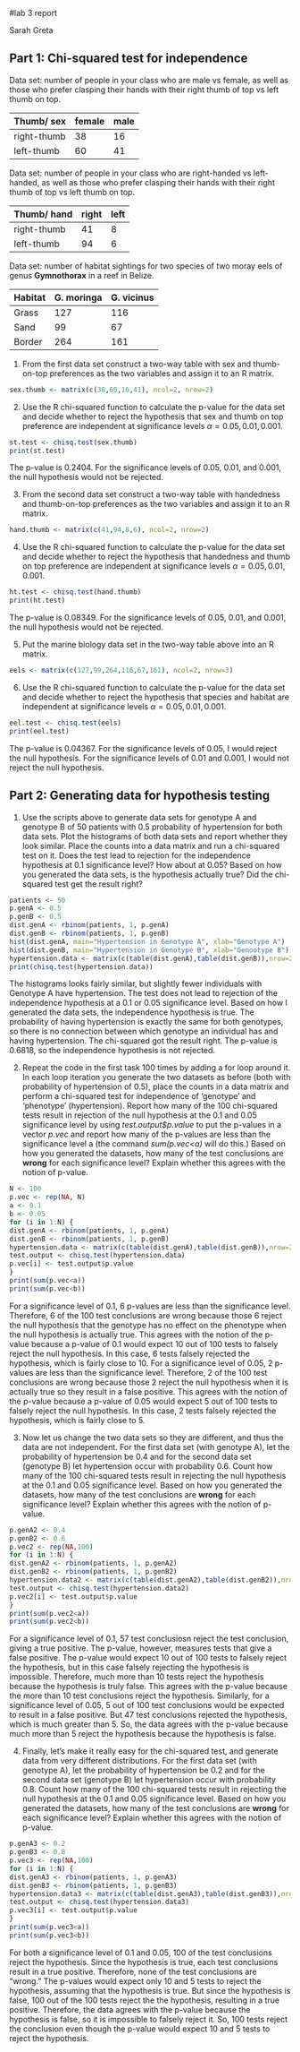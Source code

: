 #lab 3 report

Sarah Greta


## Part 1: Chi-squared test for independence

Data set: number of people in your class who are male vs female, as well as those who prefer clasping their hands with their right thumb of top vs left thumb on top.

Thumb/ sex  |female| male
------------|------|-----
right-thumb |  38  |  16
left-thumb  |  60  |  41


Data set: number of people in your class who are right-handed vs left-handed, as well as those who prefer clasping their hands with their right thumb of top vs left thumb on top.

Thumb/ hand |right | left
------------|------|-----
right-thumb |  41  |  8
left-thumb  |  94  |  6   

Data set: number of habitat sightings for two species of two moray eels of genus **Gymnothorax** in a reef in Belize.

Habitat | G. moringa | G. vicinus
--------|------------|-----------
Grass   | 127        | 116 
Sand    | 99         | 67  
Border  | 264        | 161     


1. From the first data set construct a two-way table with sex and thumb-on-top preferences as the two variables and assign it to an R matrix. 

```{r}
sex.thumb <- matrix(c(38,60,16,41), ncol=2, nrow=2)

```

2. Use the R chi-squared function to calculate the p-value for the data set and decide whether to reject the hypothesis that sex and thumb on top preference are independent at significance levels $\alpha = 0.05, 0.01, 0.001$.

```{r}
st.test <- chisq.test(sex.thumb)
print(st.test)
```

The p-value is 0.2404. For the significance levels of 0.05, 0.01, and 0.001, the null hypothesis would not be rejected.

3. From the second data set construct a two-way table with handedness and thumb-on-top preferences as the two variables and assign it to an R matrix. 

```{r}
hand.thumb <- matrix(c(41,94,8,6), ncol=2, nrow=2)
```

4. Use the R chi-squared function to calculate the p-value for the data set and decide whether to reject the hypothesis that handedness and thumb on top preference are independent at significance levels $\alpha = 0.05, 0.01, 0.001$.

```{r}
ht.test <- chisq.test(hand.thumb)
print(ht.test)
```

The p-value is 0.08349. For the significance levels of 0.05, 0.01, and 0.001, the null hypothesis would not be rejected. 


5. Put the marine biology data set in the two-way table above into an R matrix.

```{r}
eels <- matrix(c(127,99,264,116,67,161), ncol=2, nrow=3)
```

6. Use the R chi-squared function to calculate the p-value for the data set and decide whether to reject the hypothesis that  species and habitat are independent at significance levels $\alpha = 0.05, 0.01, 0.001$.

```{r}
eel.test <- chisq.test(eels)
print(eel.test)
```

The p-value is 0.04367. For the significance levels of 0.05, I would reject the null hypothesis. For the significance levels of 0.01 and 0.001, I would not reject the null hypothesis.

 
## Part 2: Generating data for hypothesis testing

1. Use the scripts above to generate data sets for genotype A and genotype B of 50 patients with 0.5 probability of hypertension for both data sets. Plot the histograms of both data sets and report whether they look similar. Place the counts into a data matrix and run a chi-squared test on it. Does the test lead to rejection for the independence hypothesis at 0.1 significance level? How about at 0.05? Based on how you generated the data sets, is the hypothesis actually true? Did the chi-squared test get the result right?
  
```{r}
patients <- 50
p.genA <- 0.5
p.genB <- 0.5
dist.genA <- rbinom(patients, 1, p.genA)
dist.genB <- rbinom(patients, 1, p.genB)
hist(dist.genA, main="Hypertension in Genotype A", xlab="Genotype A")
hist(dist.genB, main="Hypertension in Genotype B", xlab="Genootype B")
hypertension.data <- matrix(c(table(dist.genA),table(dist.genB)),nrow=2,ncol=2)
print(chisq.test(hypertension.data))

```

The histograms looks fairly similar, but slightly fewer individuals with Genotype A have hypertension. The test does not lead to rejection of the independence hypothesis at a 0.1 or 0.05 significance level. Based on how I generated the data sets, the independence hypothesis is true. The probability of having hypertension is exactly the same for both genotypes, so there is no connection between which genotype an individual has and having hypertension. The chi-squared got the result right. The p-value is 0.6818, so the independence hypothesis is not rejected.

2. Repeat the code in the first task 100 times by adding a for loop around it. In each loop iteration you generate the two datasets as before (both with probability of hypertension of 0.5), place the counts in a data matrix and perform a chi-squared test for independence of 'genotype' and 'phenotype' (hypertension). Report how many of the 100 chi-squared tests result in rejection of the null hypothesis at the 0.1 and 0.05 significance level by using *test.output$p.value* to put the p-values in a vector *p.vec* and report how many of the p-values are less than the significance level a (the command *sum(p.vec<a)* will do this.) Based on how you generated the datasets, how many of the test conclusions are **wrong** for each significance level? Explain whether this agrees with the notion of p-value.

```{r}
N <- 100
p.vec <- rep(NA, N)
a <- 0.1
b <- 0.05
for (i in 1:N) {
dist.genA <- rbinom(patients, 1, p.genA)
dist.genB <- rbinom(patients, 1, p.genB)
hypertension.data <- matrix(c(table(dist.genA),table(dist.genB)),nrow=2,ncol=2)
test.output <- chisq.test(hypertension.data)
p.vec[i] <- test.output$p.value
}
print(sum(p.vec<a))
print(sum(p.vec<b))
```

For a significance level of 0.1, 6 p-values are less than the significance level. Therefore, 6 of the 100 test conclusions are wrong because those 6 reject the null hypothesis that the genotype has no effect on the phenotype when the null hypothesis is actually true. This agrees with the notion of the p-value because a p-value of 0.1 would expect 10 out of 100 tests to falsely reject the null hypothesis. In this case, 6 tests falsely rejected the hypothesis, which is fairly close to 10. For a significance level of 0.05, 2 p-values are less than the significance level. Therefore, 2 of the 100 test conclusions are wrong because those 2 reject the null hypothesis when it is actually true so they result in a false positive. This agrees with the notion of the p-value because a p-value of 0.05 would expect 5 out of 100 tests to falsely reject the null hypothesis. In this case, 2 tests falsely rejected the hypothesis, which is fairly close to 5.

3. Now let us change the two data sets so they are different, and thus the data are not independent. For the first data set (with genotype A), let the probability of hypertension be 0.4 and for the second data set (genotype B) let hypertension occur with probability 0.6. Count how many of the 100 chi-squared tests result in rejecting the null hypothesis at the 0.1 and 0.05 significance level.  Based on how you generated the datasets, how many of the test conclusions are **wrong** for each significance level? Explain whether this agrees with the notion of p-value.

```{r}
p.genA2 <- 0.4
p.genB2 <- 0.6
p.vec2 <- rep(NA,100)
for (i in 1:N) {
dist.genA2 <- rbinom(patients, 1, p.genA2)
dist.genB2 <- rbinom(patients, 1, p.genB2)
hypertension.data2 <- matrix(c(table(dist.genA2),table(dist.genB2)),nrow=2,ncol=2)
test.output <- chisq.test(hypertension.data2)
p.vec2[i] <- test.output$p.value
}
print(sum(p.vec2<a))
print(sum(p.vec2<b))

```

For a significance level of 0.1, 57 test conclusiosn reject the test conclusion, giving a true positive. The p-value, however, measures tests that give a false positive. The p-value would expect 10 out of 100 tests to falsely reject the hypothesis, but in this case falsely rejecting the hypothesis is impossible. Therefore, much more than 10 tests reject the hypothesis because the hypothesis is truly false. This agrees with the p-value because the more than 10 test conclusions reject the hypothesis. Similarly, for a significance level of 0.05, 5 out of 100 test conclusions would be expected to result in a false positive. But 47 test conclusions rejected the hypothesis, which is much greater than 5. So, the data agrees with the p-value because much more than 5 reject the hypothesis because the hypothesis is false.

4. Finally, let's make it really easy for the chi-squared test, and generate data from very different distributions. For the first data set (with genotype A), let the probability of hypertension be 0.2 and for the second data set (genotype B) let hypertension occur with probability 0.8. Count how many of the 100 chi-squared tests result in rejecting the null hypothesis at the 0.1 and 0.05 significance level. Based on how you generated the datasets, how many of the test conclusions are **wrong** for each significance level? Explain whether this agrees with the notion of p-value.

```{r}
p.genA3 <- 0.2
p.genB3 <- 0.8
p.vec3 <- rep(NA,100)
for (i in 1:N) {
dist.genA3 <- rbinom(patients, 1, p.genA3)
dist.genB3 <- rbinom(patients, 1, p.genB3)
hypertension.data3 <- matrix(c(table(dist.genA3),table(dist.genB3)),nrow=2,ncol=2)
test.output <- chisq.test(hypertension.data3)
p.vec3[i] <- test.output$p.value
}
print(sum(p.vec3<a))
print(sum(p.vec3<b))
```

For both a significance level of 0.1 and 0.05, 100 of the test conclusions reject the hypothesis. Since the hypothesis is true, each test conclusions result in a true positive. Therefore, none of the test conclusions are "wrong." The p-values would expect only 10 and 5 tests to reject the hypothesis, assuming that the hypothesis is true. But since the hypothesis is false, 100 out of the 100 tests reject the the hypothesis, resulting in a true positive. Therefore, the data agrees with the p-value because the hypothesis is false, so it is impossible to falsely reject it. So, 100 tests reject the conclusion even though the p-value would expect 10 and 5 tests to reject the hypothesis.